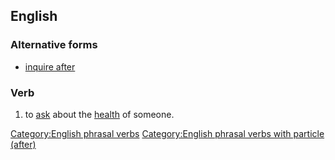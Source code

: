 ==English==

===Alternative forms===
* [[inquire after]]

===Verb===
{{en-verb|enquires after|enquiring after|enquired after}}

# {{lb|en|transitive|British}} to [[ask]] about the [[health]] of someone.

[[Category:English phrasal verbs]]
[[Category:English phrasal verbs with particle (after)]]